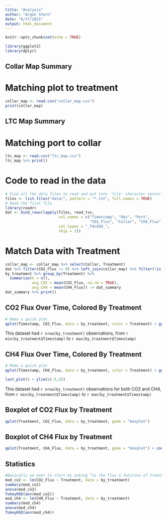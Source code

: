 ```yaml
---
title: "Analysis"
author: "Argon Stern"
date: "6/17/2021"
output: html_document
---
```


```r
knitr::opts_chunk$set(echo = TRUE)
```

```r
library(ggplot2)
library(dplyr)
```

## Collar Map Summary
# Matching plot to treatment
```r
collar_map <- read.csv("collar_map.csv")
print(collar_map)
```

## LTC Map Summary
# Matching port to collar
```r
ltc_map <- read.csv("ltc_map.csv")
ltc_map %>% print()
```

# Code to read in the data
```r
# Find all the data files to read and put into 'file' character vector
files <- list.files("data/", pattern = "*.txt", full.names = TRUE)
# Read the first file
library(readr)
dat <- bind_rows(lapply(files, read_tsv, 
                        col_names = c("Timestamp", "Obs", "Port",
                                      "CO2_Flux", "Collar", "CH4_Flux"), 
                        col_types = "_Tdcddd_",
                        skip = 1))
```

# Match Data with Treatment
```r
collar_map <- collar_map %>% select(Collar, Treatment)
dat %>% filter(CO2_Flux != 0) %>% left_join(collar_map) %>% filter(!is.na(CO2_Flux), !is.na(CH4_Flux), CO2_Flux > 0, CO2_Flux < 25, !is.na(Treatment)) -> by_treatment
by_treatment %>% group_by(Treatment) %>%
  summarise(n = n(), 
            avg_CO2 = mean(CO2_Flux, na.rm = TRUE), 
            avg_CH4 = mean(CH4_Flux)) -> dat_summary
dat_summary %>% print()
```

## CO2 Flux Over Time, Colored By Treatment
```r
# Make a quick plot
qplot(Timestamp, CO2_Flux, data = by_treatment, color = Treatment) + ggtitle("CO2 Flux Over Time")
```

This dataset had `r nrow(by_treatment)` observations, from `r min(by_treatment$Timestamp)` to `r max(by_treatment$Timestamp)`

## CH4 Flux Over Time, Colored By Treatment
```r
# Make a quick plot
qplot(Timestamp, CH4_Flux, data = by_treatment, color = Treatment) + ggtitle("CH4 Flux Over Time")

last_plot() + ylim(c(-5,5))
```

This dataset had `r nrow(by_treatment)` observations for both CO2 and CH4, from `r min(by_treatment$Timestamp)` to `r max(by_treatment$Timestamp)`

## Boxplot of CO2 Flux by Treatment
```r
qplot(Treatment, CO2_Flux, data = by_treatment, geom = "boxplot")
```

## Boxplot of CH4 Flux by Treatment
```r
qplot(Treatment, CH4_Flux, data = by_treatment, geom = "boxplot") + coord_cartesian(ylim = c(-2, 1))
```

## Statistics
```r
#Basically we want to start by asking “is the flux a function of treatment”, i.e. does the treatment grouping affect the measured flux significantly (very much like the weight ~ group example)
mod_co2 <- lm(CO2_Flux ~ Treatment, data = by_treatment)
summary(mod_co2)
anova(mod_co2)
TukeyHSD(aov(mod_co2))
mod_ch4 <- lm(CH4_Flux ~ Treatment, data = by_treatment)
summary(mod_ch4)
anova(mod_ch4)
TukeyHSD(aov(mod_ch4))
```

